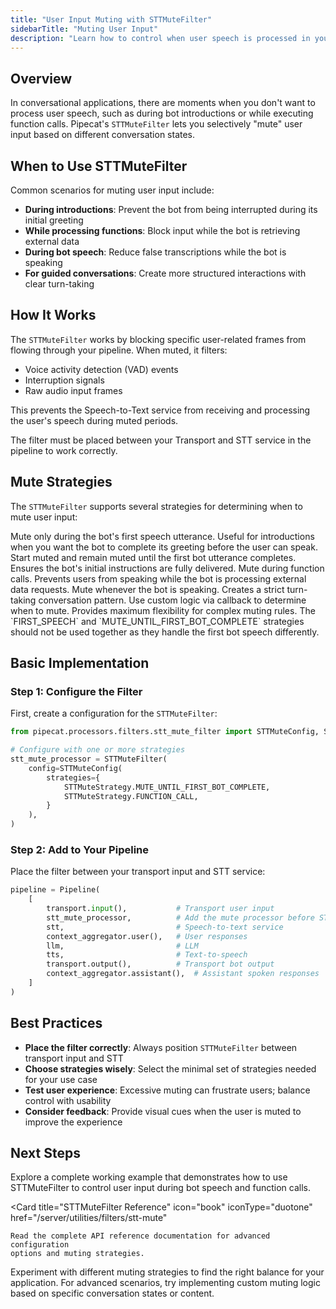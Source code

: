 ```yaml
---
title: "User Input Muting with STTMuteFilter"
sidebarTitle: "Muting User Input"
description: "Learn how to control when user speech is processed in your conversational bot"
---
```


## Overview

In conversational applications, there are moments when you don't want to process user speech, such as during bot introductions or while executing function calls. Pipecat's `STTMuteFilter` lets you selectively "mute" user input based on different conversation states.

## When to Use STTMuteFilter

Common scenarios for muting user input include:

- **During introductions**: Prevent the bot from being interrupted during its initial greeting
- **While processing functions**: Block input while the bot is retrieving external data
- **During bot speech**: Reduce false transcriptions while the bot is speaking
- **For guided conversations**: Create more structured interactions with clear turn-taking

## How It Works

The `STTMuteFilter` works by blocking specific user-related frames from flowing through your pipeline. When muted, it filters:

- Voice activity detection (VAD) events
- Interruption signals
- Raw audio input frames

This prevents the Speech-to-Text service from receiving and processing the user's speech during muted periods.

<Note>
  The filter must be placed between your Transport and STT service in the
  pipeline to work correctly.
</Note>

## Mute Strategies

The `STTMuteFilter` supports several strategies for determining when to mute user input:

<CardGroup cols={2}>
  <Card title="FIRST_SPEECH" icon="microphone-slash" iconType="duotone">
    Mute only during the bot's first speech utterance. Useful for introductions
    when you want the bot to complete its greeting before the user can speak.
  </Card>
  <Card
    title="MUTE_UNTIL_FIRST_BOT_COMPLETE"
    icon="hourglass-half"
    iconType="duotone"
  >
    Start muted and remain muted until the first bot utterance completes.
    Ensures the bot's initial instructions are fully delivered.
  </Card>
  <Card title="FUNCTION_CALL" icon="gear" iconType="duotone">
    Mute during function calls. Prevents users from speaking while the bot is
    processing external data requests.
  </Card>
  <Card title="ALWAYS" icon="volume-xmark" iconType="duotone">
    Mute whenever the bot is speaking. Creates a strict turn-taking conversation
    pattern.
  </Card>
  <Card title="CUSTOM" icon="sliders" iconType="duotone">
    Use custom logic via callback to determine when to mute. Provides maximum
    flexibility for complex muting rules.
  </Card>
</CardGroup>

<Warning>
  The `FIRST_SPEECH` and `MUTE_UNTIL_FIRST_BOT_COMPLETE` strategies should not
  be used together as they handle the first bot speech differently.
</Warning>

## Basic Implementation

### Step 1: Configure the Filter

First, create a configuration for the `STTMuteFilter`:

```python
from pipecat.processors.filters.stt_mute_filter import STTMuteConfig, STTMuteFilter, STTMuteStrategy

# Configure with one or more strategies
stt_mute_processor = STTMuteFilter(
    config=STTMuteConfig(
        strategies={
            STTMuteStrategy.MUTE_UNTIL_FIRST_BOT_COMPLETE,
            STTMuteStrategy.FUNCTION_CALL,
        }
    ),
)
```

### Step 2: Add to Your Pipeline

Place the filter between your transport input and STT service:

```python
pipeline = Pipeline(
    [
        transport.input(),           # Transport user input
        stt_mute_processor,          # Add the mute processor before STT
        stt,                         # Speech-to-text service
        context_aggregator.user(),   # User responses
        llm,                         # LLM
        tts,                         # Text-to-speech
        transport.output(),          # Transport bot output
        context_aggregator.assistant(),  # Assistant spoken responses
    ]
)
```

## Best Practices

- **Place the filter correctly**: Always position `STTMuteFilter` between transport input and STT
- **Choose strategies wisely**: Select the minimal set of strategies needed for your use case
- **Test user experience**: Excessive muting can frustrate users; balance control with usability
- **Consider feedback**: Provide visual cues when the user is muted to improve the experience

## Next Steps

<CardGroup cols={2}>
  <Card
    title="Try the STTMuteFilter Example"
    icon="code"
    iconType="duotone"
    href="https://github.com/pipecat-ai/pipecat/blob/main/examples/foundational/24-stt-mute-filter.py"
  >
    Explore a complete working example that demonstrates how to use
    STTMuteFilter to control user input during bot speech and function calls.
  </Card>

  <Card
    title="STTMuteFilter Reference"
    icon="book"
    iconType="duotone"
    href="/server/utilities/filters/stt-mute"
  >
    Read the complete API reference documentation for advanced configuration
    options and muting strategies.
  </Card>
</CardGroup>

Experiment with different muting strategies to find the right balance for your application. For advanced scenarios, try implementing custom muting logic based on specific conversation states or content.
